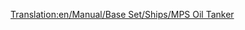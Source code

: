 [[Translation:en/Manual/Base Set/Ships/MPS Oil Tanker]]

{{it/Manuale/Set base/Navi/StatNavi|Name=Petroliera MPS
|Image=[[File:it/Manuale/Set base/Navi/Petroliere.png|Nave petroliera MPS]]
|Costo=60.936
|Velocità=24	
|Annuale=4.592
|Progettata=1928
|Vita=30
|Capacità=220.000 L di Petrolio
|Riadattabile=''non riadattabile''
|Descrizione=La Petroliera MPS è estremamente lenta ma molto capiente.
|Real-life=Nave immaginaria, nessuna corrispondenza con la realtà.
}}          

 